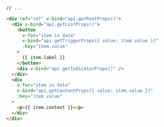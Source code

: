 ```md {11}
// ...

<div ref="ref" v-bind="api.getRootProps()">
  <div v-bind="api.getListProps()">
    <button
      v-for="item in data"
      v-bind="api.getTriggerProps({ value: item.value })"
      :key="item.value"
    >
      {{ item.label }}
    </button>
    <div v-bind="api.getIndicatorProps()" />
  </div>
  <div
    v-for="item in data"
    v-bind="api.getContentProps({ value: item.value })"
    :key="item.value"
  >
    <p>{{ item.content }}</p>
  </div>
</div>
```
